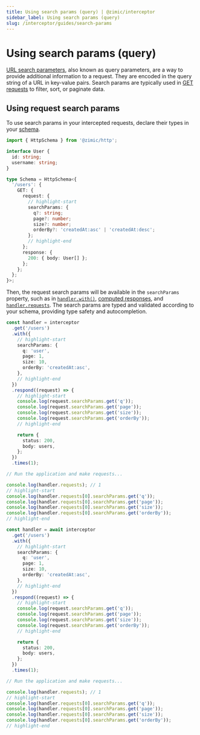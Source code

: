 ```yaml
---
title: Using search params (query) | @zimic/interceptor
sidebar_label: Using search params (query)
slug: /interceptor/guides/search-params
---
```



# Using search params (query)

[URL search parameters](https://developer.mozilla.org/docs/Web/API/URLSearchParams), also known as query parameters, are
a way to provide additional information to a request. They are encoded in the query string of a URL in key-value pairs.
Search params are typically used in [GET requests](https://developer.mozilla.org/docs/Web/HTTP/Reference/Methods/GET) to
filter, sort, or paginate data.

## Using request search params

To use search params in your intercepted requests, declare their types in your
[schema](/docs/zimic-http/guides/1-schemas.md).

```ts title='schema.ts'
import { HttpSchema } from '@zimic/http';

interface User {
  id: string;
  username: string;
}

type Schema = HttpSchema<{
  '/users': {
    GET: {
      request: {
        // highlight-start
        searchParams: {
          q?: string;
          page?: number;
          size?: number;
          orderBy?: 'createdAt:asc' | 'createdAt:desc';
        };
        // highlight-end
      };
      response: {
        200: { body: User[] };
      };
    };
  };
}>;
```

Then, the request search params will be available in the `searchParams` property, such as in
[`handler.with()`](/docs/zimic-interceptor/api/3-http-request-handler.md#handlerwith),
[computed responses](/docs/zimic-interceptor/api/3-http-request-handler.md#computed-responses), and
[`handler.requests`](/docs/zimic-interceptor/api/3-http-request-handler.md#handlerrequests). The search params are typed
and validated according to your schema, providing type safety and autocompletion.

<Tabs groupId="zimic-http-interceptor-type">
  <TabItem value="local" label="Local interceptor">

```ts
const handler = interceptor
  .get('/users')
  .with({
    // highlight-start
    searchParams: {
      q: 'user',
      page: 1,
      size: 10,
      orderBy: 'createdAt:asc',
    },
    // highlight-end
  })
  .respond((request) => {
    // highlight-start
    console.log(request.searchParams.get('q'));
    console.log(request.searchParams.get('page'));
    console.log(request.searchParams.get('size'));
    console.log(request.searchParams.get('orderBy'));
    // highlight-end

    return {
      status: 200,
      body: users,
    };
  })
  .times(1);

// Run the application and make requests...

console.log(handler.requests); // 1
// highlight-start
console.log(handler.requests[0].searchParams.get('q'));
console.log(handler.requests[0].searchParams.get('page'));
console.log(handler.requests[0].searchParams.get('size'));
console.log(handler.requests[0].searchParams.get('orderBy'));
// highlight-end
```

  </TabItem>

  <TabItem value="remote" label="Remote interceptor">

```ts
const handler = await interceptor
  .get('/users')
  .with({
    // highlight-start
    searchParams: {
      q: 'user',
      page: 1,
      size: 10,
      orderBy: 'createdAt:asc',
    },
    // highlight-end
  })
  .respond((request) => {
    // highlight-start
    console.log(request.searchParams.get('q'));
    console.log(request.searchParams.get('page'));
    console.log(request.searchParams.get('size'));
    console.log(request.searchParams.get('orderBy'));
    // highlight-end

    return {
      status: 200,
      body: users,
    };
  })
  .times(1);

// Run the application and make requests...

console.log(handler.requests); // 1
// highlight-start
console.log(handler.requests[0].searchParams.get('q'));
console.log(handler.requests[0].searchParams.get('page'));
console.log(handler.requests[0].searchParams.get('size'));
console.log(handler.requests[0].searchParams.get('orderBy'));
// highlight-end
```

  </TabItem>
</Tabs>

